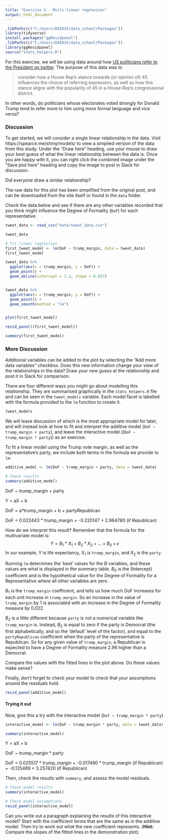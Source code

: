 ```yaml
---
title: "Exercise 5 - Multi-linear regression"
output: html_document
---
```


```r
.libPaths(c("C:/Users/DAI035/data_school/Packages"))
library(tidyverse)
install.packages("ggResidpanel")
.libPaths(c("C:/Users/DAI035/data_school/Packages"))
library(ggResidpanel)
source("stats_helpers.R")
```

For this exercise, we will be using data around how 
[US politicians refer to the President on twitter](https://www.jtimm.net/2019/08/20/referring-to-potus/).
The purpose of this data was to 

> consider how a House Rep’s stance towards (or opinion of) 45 influences the choice of referring 
expression, as well as how this stance aligns with the popularity of 45 in a House Rep’s congressional district.

In other words, do politicians whose electorates voted strongly for Donald Trump tend to refer more
to him using more formal language and vice versa?

### Discussion 

To get started, we will consider a single linear relationship in the data. Visit https://spearce.me/shiny/models/
to view a simplied version of the data from this study. Under the "Draw here" heading, use your mouse
to draw your best guess of what the linear relationship between the data is. Once you are happy with
it, you can right click the combined image under the "Save plot here" heading and copy the image to
post in Slack for discussion.

Did everyone draw a similar relationship? 

The raw data for this plot has been simplified from the original post, and can be downloaded from
the site itself or found in the `data` folder.

Check the data below and see if there are any other variables recorded that you think might influence
the Degree of Formality (`DoF`) for each representative:

```r
tweet_data <- read_csv("data/tweet_data.csv")

tweet_data

# fit linear regression
first_tweet_model <- lm(DoF ~ trump_margin, data = tweet_data)
first_tweet_model

tweet_data %>% 
  ggplot(aes(x = trump_margin, y = DoF)) +
  geom_point() + 
  geom_abline(intercept = 1.2, slope = 0.057)


tweet_data %>% 
  ggplot(aes(x = trump_margin, y = DoF)) +
  geom_point() + 
  geom_smooth(method = "lm")


plot(first_tweet_model)

resid_panel((first_tweet_model))

summary(first_tweet_model)

```


### More Discussion
Additional variables can be added to the plot by selecting the "Add more data variables" checkbox.
Does this new information change your view of the relationships in the data? Draw your new guess at
the relationship and post it in Slack for comparison.


There are four different ways you might go about modelling this relationship. They are summarised 
graphically in the `stats_helpers.R` file and can be seen in the `tweet_models` variable. Each model
facet is labelled with the formula provided to the `lm` function to create it.
```r
tweet_models
```

We will leave discussion of which is the most appropriate model for later, and will instead look at
how to fit and interpret the additive model (`DoF ~ trump_margin + party`), and leave the interactive
model ((`DoF ~ trump_margin * party`)) as an exercise.

To fit a linear model using the Trump vote margin, as well as the representative's party, we include
both terms in the formula we provide to `lm`:

```r
additive_model <- lm(DoF ~ trump_margin + party, data = tweet_data)

# Check results
summary(additive_model)

```
DoF ~ trump_margin + party

Y = aX + b

DoF = a*trump_margin + b + partyRepublican

DoF = 0.022443 * trump_margin + -0.220147 + 2.964780 (if Republican)




How do we interpret this result? Remember that the formula for the multivariate model is:
                $$Y = B_1*X_1 + B_2*X_2 + \dots + B_0 + \epsilon$$
In our example, $Y$ is life expectancy, $X_1$ is `trump_margin`, and $X_2$ is the `party`.

Running `lm` determines the 'best' values for the $B$ variables, and these values are what is 
displayed in the summary table. $B_0$ is the (Intercept) coefficient and is the hypothetical value for
the Degree of Formality for a Representative where all other variables are zero.

$B_1$ is the `trump_margin` coefficient, and tells us how much DoF increases for each unit increase 
in `trump_margin`. So an increase in the value of `trump_margin` by 1 is associated with an increase
in the Degree of Formality measure by 0.022.

$B_2$ is a little different because `party` is not a numerical variable like `trump_margin` is. 
Instead, $B_2$ is equal to zero if the party is Democrat (the
first alphabetically, and so the 'default' level of the factor), and equal to the `partyRepublican` 
coefficient when the party of the representative is Republican. So for any given value of `trump_margin`, 
a Republican is expected to have a Degree of Formality measure 2.96 higher than a Democrat.

Compare the values with the fitted lines in the plot above. Do these values make sense?

Finally, don't forget to check your model to check that your assumptions around the residuals hold.

```r
resid_panel(additive_model)
```


#### Trying it out

Now, give this a try with the interactive model (`Dof ~ trump_margin * party`)
```r

interactive_model <- lm(DoF ~ trump_margin * party, data = tweet_data)

summary(interactive_model)
```
Y = aX + b

DoF ~ trump_margin * party

DoF =  0.025517 * trump_margin + -0.017490 * trump_margin (if Republican) + -0.125489 + 3.257420 (if Republican) 



Then, check the results with `summary`, and assess the model residuals.
```r
# Check model results
summary(interactive_model)

# Check model assumptions
resid_panel(interactive_model)
```
Can you write out a paragraph explaining the results of this interactive model? Start with the 
coefficient terms that are the same as in the additive model. Then try to work out what the new 
coefficient represents. (**Hint:** Compare the slopes of the fitted lines in the demonstration plot).